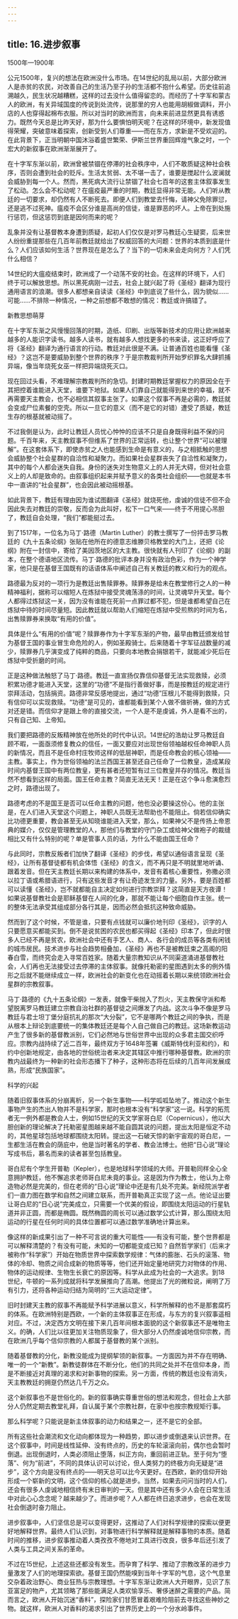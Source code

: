 ```yaml
---
---
---
```

title: 16.进步叙事
---




1500年—1900年

公元1500年，复兴的想法在欧洲没什么市场。在14世纪的乱局以前，大部分欧洲人是赤贫的农民，对改善自己的生活乃至子孙的生活都不抱什么希望。历史往前追溯越久，民生状况越糟糕，这样的过去没什么值得留恋的。而经历了十字军和蒙古人的欧洲，有关异域国度的传说到处流传，说那里的穷人也能用胡椒做调料，开小店的人也穿得起棉布衣服。所以对当时的欧洲而言，向未来前进显然更具有诱惑力。既然今天总是比昨天好，那为什么要惧怕明天呢？在这样的环境中，新发现值得荣耀，突破意味着探索，创新受到人们尊重——而在东方，求新是不受欢迎的。在此背景下，正当明朝中国沐浴着盛世繁荣、伊斯兰世界重回辉煌气象之时，一个宏大的新叙事在欧洲渐渐展开了。

在十字军东渐以前，欧洲曾被禁锢在停滞的社会秩序中，人们不敢质疑这种社会秩序，否则会遭到社会的贬斥。生活太贫弱、太不堪一击了，谁要是搅起什么波澜就会威胁到每一个人。然而，黑死病大流行让禁锢了社会七百年的这套主体叙事发生了松动。怎么会不松动呢？在瘟疫最严重的时期，教廷显得非常无能。人们听从教廷的一切要求，却仍然有人不断死去。即便人们到教堂去忏悔，请神父免除罪愆，还是逃不过死神。瘟疫不会区分谁是高尚的信徒，谁是罪恶的坏人。上帝在到处施行惩罚，但这惩罚到底是因何而来的呢？

乱象并没有让基督教本身遭到质疑，起初人们仅仅是对罗马教廷心生疑窦，后来世人纷纷重提那些在几百年前教廷就给出了权威回答的大问题：世界的本质到底是什么？人们应该如何生活？世界现在是怎么了？当下的一切未来会走向何方？人们凭什么相信？

14世纪的大瘟疫结束时，欧洲成了一个动荡不安的社会。在这样的环境下，人们终于可以解放思想。所以黑死病刚一过去，社会上就兴起了将《圣经》翻译为现行通用语言的浪潮。很多人都想亲自读读《圣经》中到底说了些什么，因为貌似……可能……不排除一种情况，一种之前想都不敢想的情况：教廷或许搞错了。





新教思想萌芽


在十字军东渐之风慢慢回落的时期，造纸、印刷、出版等新技术的应用让欧洲越来越多的人能识字读书。越多人读书，就有越多人想找更多的书来读，这正好呼应了将《圣经》翻译为通行语言的行动。教廷对此很是不满。让普通百姓也能看懂《圣经》？这岂不是要威胁到整个世界的秩序？于是宗教裁判所开始罗织罪名大肆抓捕异端，像当年烧死女巫一样把异端烧死灭口。

现在回过头看，不难理解宗教裁判所的急切。封建时期教廷掌握权力的原因全在于其把控着谁能进入天堂，谁要下地狱。如果人们靠自己就能得到来世的幸福，就不再需要天主教会，也不必相信其叙事主张了。如果这个叙事不再是必需的，教廷就会变成尸位素餐的空壳。所以一旦它的意义（而不是它的对错）遭受了质疑，教廷生存的根基就被动摇了。

不过我倒是认为，此时让教廷人员忧心忡忡的应该不只是自身既得利益不保的问题。千百年来，天主教叙事不但维系了世界的正常运转，也让整个世界“可以被理解”。在这套体系下，即使赤贫之人也能感到生命是有意义的，与之相抵触的思想会威胁整个社会星群的自洽性和凝聚力。而如果社会星群丧失了自洽性和凝聚力，其中的每个人都会迷失自我。身份的迷失对生物意义上的人并无大碍，但对社会意义上的人却是致命的。由叙事组织起来并赋予意义的各类社会组织——也就是本书中一直讲的“社会星群”，也会因此被动摇根基。

如此背景下，教廷有理由因为谁试图翻译《圣经》就烧死他，虔诚的信徒不但不会因此失去对教廷的崇敬，反而会为此叫好，松下一口气来——终于不用提心吊胆了，教廷自会处理，“我们”都能挺过去。

到了1517年，一位名为马丁·路德（Martin Luther）的教士撰写了一份抨击罗马教廷的《九十五条论纲》张贴在他所在的德意志维滕贝格教堂的大门上，还把《论纲》附在一封信中，寄给了美因茨地区的大主教。很快就有人刊印了《论纲》的副本，在整个德语地区流传。马丁·路德的批评本身并没有政治色彩，作为一个神学家，他只是在基督王国既有的话语体系中阐述自己有关教廷的教义和行为的观点。

路德最为反对的一项行为是教廷出售赎罪券。赎罪券是给未在教堂修行之人的一种精神福利，据称可以缩短人在炼狱中接受灵魂荡涤的时间，让灵魂早升天堂。每个人都得过炼狱这一关，因为没有谁能在死前一点罪过都不犯，但是谁都希望自己在炼狱中待的时间尽量短。因此教廷就以帮助人们缩短在炼狱中受煎熬的时间为名，出售赎罪券来换取“有用的价值”。

具体是什么“有用的价值”呢？赎罪券作为十字军东渐的产物，最早由教廷颁发给甘为基督王国的事业冒生命危险的人，例如圣殿骑士。后来随着十字军征战数量的减少，赎罪券几乎演变成了纯粹的商品，只要向本地教会捐银若干，就能减少死后在炼狱中受折磨的时间。

正是这种做法触怒了马丁·路德。教廷一直宣扬仅靠信仰基督无法实现救赎，必须积累功德才能进入天堂，这里的“功德”不是指行善做好事，而是按教廷的规定进行崇拜活动，包括捐资。路德非常反感地提出，通过“功德”压根儿不能得到救赎，只有信仰可以实现救赎。“功德”是可见的，谁都能看到某个人做不做祈祷，做的方式对还是错。而信仰才是跟上帝的直接交流，一个人是不是虔诚，外人是看不出的，只有自己知、上帝知。

我们要把路德的反叛精神放在他所处的时代中认识。14世纪的浩劫让罗马教廷自顾不暇，一面亟须修复教众的信任，一面又要应对出现世俗领袖越权任命神职人员的新情况，而且不是任命村庄牧师这样的低层神职，而是任命教会的核心领袖——主教。事实上，作为世俗领袖的法兰西国王甚至还自己任命了一位教皇，造成某段时间内基督王国中有两位教皇，更有甚者还短暂有过三位教皇并存的情况。教廷当然不想看到这样的局面。国王任命主教？简直无法无天！正是在这个争斗愈演愈烈之时，路德出现了。

路德考虑的不是国王是否可以任命主教的问题，他也没必要操这份心。他的主张是，在人们进入天堂这个问题上，神职人员既无法帮助也不能阻止。倘若信仰确实比功德更重要，教会甚至无从知晓谁能进入天堂，那么，如果神父不是传扬上帝恩典的媒介，仅仅是管理教堂的人，那他们与教堂的守门杂工或给神父做袍子的裁缝相比又有什么特别的呢？单是管事人员的话，为什么不能由国王任命？

与此同时，宗教反叛者们加快了翻译《圣经》的步伐，希望以通俗语言呈现《圣经》，让所有基督徒都有机会体悟《圣经》的含义，而不再只是不明就里地听诵、跟着发音。但在天主教廷长期以来构建的体系中，发音有着核心重要性，弥撒必须以拉丁语或希腊语进行，只有这些发音才有让奇迹发生的力量。另外，要是百姓都可以读懂《圣经》，岂不就都能自主决定如何进行宗教崇拜？这简直是天方夜谭！如果说基督教社会是耶稣基督在人间的化身，那就不能让每个细胞自作主张。统一的整体无法承受其组成部分各行其是，因而必然会抵抗这种致命威胁。

然而到了这个时候，不管是谁，只要有点钱就可以廉价地刊印《圣经》，识字的人只要愿意买都能买到。倒不是说贫困的农民也都买得起《圣经》印本了，但此时很多人已经不再是贫农，欧洲社会中还有手艺人、商人、各行会的成员等各类有闲钱的城市居民。技术进步与社会趋势相叠加，《圣经》再也不是被教廷束之高阁的阳春白雪，而终究会走入寻常百姓家。随着大量宗教知识从不同渠道涌进基督教社会，人们再也无法接受过去停滞的主体叙事。就像托勒密的星图遇到太多的例外情形之后就不能继续成立一样，欧洲社会的新变化也在动摇着长期以来统领欧洲社会星群的宗教叙事。

马丁·路德的《九十五条论纲》一发表，就像干柴抛入了烈火，天主教保守派和希望脱离罗马教廷建立宗教自治社群的基督徒之间爆发了内战。这次斗争不像是罗马教廷与君士坦丁堡分庭抗礼的那次“大分裂”，它不是哪两个教廷之间的争执，而是从根本上辩论到底要统一的集体教廷还是每个人自己做自己的教廷。这场新教运动产生了很多新的基督教派别，它们必然地与世俗世界中出现的众多君主国交织呼应。宗教内战持续了近二百年，最终双方于1648年签署《威斯特伐利亚和约》，和约中创新地规定，由各地的世俗统治者来决定其辖区中推行哪种基督教。欧洲的宗教内战最终为一种新的社会形态播下了种子，这种形态将在后续的几百年间发展成熟，形成“民族国家”。





科学的兴起


随着旧叙事体系的分崩离析，另一个新生事物——科学呱呱坠地了。推动这个新生事物产生的杰出人物并不是科学家，那时也根本没有“科学家”这一说。科学的拓荒者无一例外都是教会人士，例如15世纪的天文学家哥白尼（Copernicus），他以大胆创新的理论解决了托勒密星图越来越不能自圆其说的问题，提出太阳是恒定不动的，其他星球包括地球都围绕太阳转。提出这一石破天惊的新宇宙观的哥白尼，一生都生活在教会的荫庇中，他是当时著名的学者、教会法博士。他把“日心说”理论写成书后，慕名而来的读者甚至包括教皇。

哥白尼有个学生开普勒（Kepler），也是地球科学领域的大师。开普勒同样全心全意拥护教廷，他不懈追求老师哥白尼未竟的事业。这是因为作为教士，他认为上帝造物必然是完美的，但在老师的“日心说”理论中还是有几处不完美。新经院派学者们一直力图在数学和自然之间建立联系，而开普勒真正实现了这一点。他论证出要让哥白尼的“日心说”完美成立，只需要一个优美的假设，即围绕太阳运动的行星轨道并非正圆，而都是椭圆。既然椭圆的周长可以通过数学公式计算，那么围绕太阳运动的行星在任何时间的具体位置都可以通过数学准确地计算出来。

像这样的新成果引出了一种不可言说的重大可能性——有没有可能，整个世界都是可以解释清楚的？有没有可能，未知的一切都能变成已知？自然哲学家们（后来才被称作“科学家”）开始在物质世界中探索数学规律：气体的膨胀、石头的滚落、物体的冷却、物质之间合成新的物质等等，他们还开始定量地研究力对物体的作用、物体的运动规律、生物生长衰亡的原因等。科学从此成为社会的一大追求。到18世纪，牛顿的一系列成就将科学发展推向了高潮。他提出了光的微粒说，阐明了万有引力，还将各种运动归结为简明的“三大运动定律”。

旧时封建天主教的叙事不再能赋予科学进展以意义，科学所解释的也不是那套腐朽的体系。在欧洲特别是西欧，一个新的主体叙事正在形成，与东方的复兴叙事遥相对应。不过，决定西方文明在接下来几百年间根本面貌的这个新叙事还不是唯物主义。的确，人们比以往更加关注物质现象了，但大部分人仍然虔诚地信仰宗教，而在欧洲几乎每个信仰宗教的人都属于基督教的某个派别。

随着基督教的分化，新教没能成为提纲挈领的新叙事。一方面因为并不存在明确、唯一的一个“新教”。新教徒群体在不断分化，他们的共同之处并不在信仰本身，而是不断接近对真理的渴求和对新事物的探索。另一方面，传统的教廷也没有消失，天主教教廷的拥趸仍然达几千万之众。

这个新叙事也不是世俗化的。新的叙事确实尊重世俗的想法和观念，但社会上大部分人仍然定期去教堂礼拜，自认属于某个宗教社群，在家中也按宗教规矩行事。

那么科学呢？只能说是新主体叙事的动力和结果之一，还不是它的全部。

所有这些社会潮流和文化动向都体现为一种趋势，即以进步或倒退来认识世界。在这个叙事中，时间是线性延伸、没有终点的，历史的车轮滚滚向前，偶尔也会暂时倒退。出现倒退时，人类必须阻止堕落，纠正方向，重回前进正轨。至于何为“堕落”、何为“前进”，不同的具体认识可以讨论，但人类努力的终极方向无疑是“进步”，这个方向是没有终点的——明天总可以比今天更好。在西欧，新的信仰开始形成一个崭新的文明，这个信仰的核心就是进步。当然，如果去问问当时的人们，还会有很多人虔诚地相信终有末日审判的一天。但是其中还有多少人会在日常生活中对此心心念念呢？越来越少了。而进步呢？人人都在终日追求进步，也会在发现社会倒退时奋力阻止。

进步叙事中，人们坚信总是可以变得更好，这推动了人们对科学规律的探索以便更好地解释世界。最终人们认识到，对事物进行科学解释就是解释事物的本质。随着时间的推移，进步叙事推动着人类孜孜不倦地对工具进行改良，很多年后还引发了人类与工具之间关系的革命。

不过在15世纪，上述这些还都没有发生。而孕育了科学、推动了宗教改革的进步力量激发了人们的地理探索欲。基督王国仍然能嗅到当年十字军的气息，这个气息里交杂着政治野心、商业狂热与宗教理想。十字军东渐让欧洲人大开眼界，见识了东亚富足的物产，尤其领略了那些能满足人类欢愉享乐、奢侈迷醉之需要的产品。简而言之，欧洲人开始沉迷“香料”，探险家们甘愿冒着艰难险阻前去寻找这些神妙之物。就这样，欧洲人对香料的渴求引出了世界历史上的一个分水岭事件。